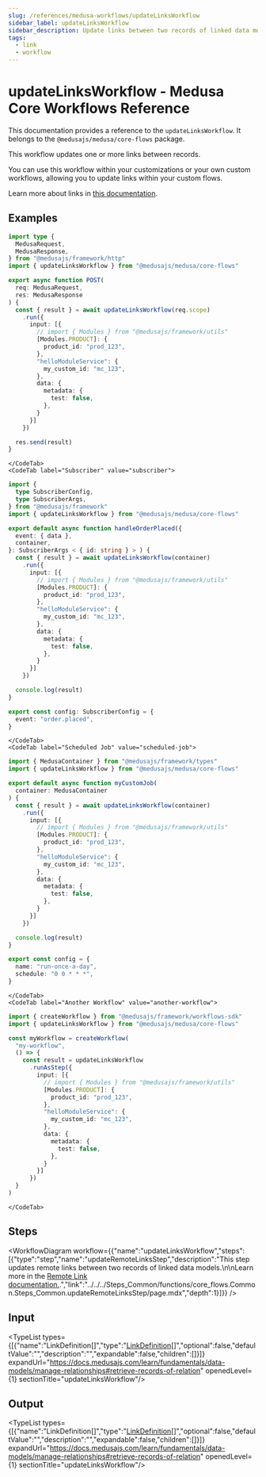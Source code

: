 ```yaml
---
slug: /references/medusa-workflows/updateLinksWorkflow
sidebar_label: updateLinksWorkflow
sidebar_description: Update links between two records of linked data models.
tags:
  - link
  - workflow
---
```



# updateLinksWorkflow - Medusa Core Workflows Reference

This documentation provides a reference to the `updateLinksWorkflow`. It belongs to the `@medusajs/medusa/core-flows` package.

This workflow updates one or more links between records.

You can use this workflow within your customizations or your own custom workflows, allowing you to
update links within your custom flows.

Learn more about links in [this documentation](https://docs.medusajs.com/learn/fundamentals/module-links/link).

<SourceCodeLink link="https://github.com/medusajs/medusa/blob/876a14eb98aed54360312b9b215599aa46faccd8/packages/core/core-flows/src/common/workflows/update-links.ts#L43" />

## Examples

<CodeTabs group="workflow-exection">
    <CodeTab label="API Route" value="api-route">
    
```ts title="src/api/workflow/route.ts"
import type {
  MedusaRequest,
  MedusaResponse,
} from "@medusajs/framework/http"
import { updateLinksWorkflow } from "@medusajs/medusa/core-flows"

export async function POST(
  req: MedusaRequest,
  res: MedusaResponse
) {
  const { result } = await updateLinksWorkflow(req.scope)
    .run({
      input: [{
        // import { Modules } from "@medusajs/framework/utils"
        [Modules.PRODUCT]: {
          product_id: "prod_123",
        },
        "helloModuleService": {
          my_custom_id: "mc_123",
        },
        data: {
          metadata: {
            test: false,
          },
        }
      }]
    })

  res.send(result)
}
```

    </CodeTab>
    <CodeTab label="Subscriber" value="subscriber">
    
```ts title="src/subscribers/order-placed.ts"
import {
  type SubscriberConfig,
  type SubscriberArgs,
} from "@medusajs/framework"
import { updateLinksWorkflow } from "@medusajs/medusa/core-flows"

export default async function handleOrderPlaced({
  event: { data },
  container,
}: SubscriberArgs < { id: string } > ) {
  const { result } = await updateLinksWorkflow(container)
    .run({
      input: [{
        // import { Modules } from "@medusajs/framework/utils"
        [Modules.PRODUCT]: {
          product_id: "prod_123",
        },
        "helloModuleService": {
          my_custom_id: "mc_123",
        },
        data: {
          metadata: {
            test: false,
          },
        }
      }]
    })

  console.log(result)
}

export const config: SubscriberConfig = {
  event: "order.placed",
}
```

    </CodeTab>
    <CodeTab label="Scheduled Job" value="scheduled-job">
    
```ts title="src/jobs/message-daily.ts"
import { MedusaContainer } from "@medusajs/framework/types"
import { updateLinksWorkflow } from "@medusajs/medusa/core-flows"

export default async function myCustomJob(
  container: MedusaContainer
) {
  const { result } = await updateLinksWorkflow(container)
    .run({
      input: [{
        // import { Modules } from "@medusajs/framework/utils"
        [Modules.PRODUCT]: {
          product_id: "prod_123",
        },
        "helloModuleService": {
          my_custom_id: "mc_123",
        },
        data: {
          metadata: {
            test: false,
          },
        }
      }]
    })

  console.log(result)
}

export const config = {
  name: "run-once-a-day",
  schedule: "0 0 * * *",
}
```

    </CodeTab>
    <CodeTab label="Another Workflow" value="another-workflow">
    
```ts title="src/workflows/my-workflow.ts"
import { createWorkflow } from "@medusajs/framework/workflows-sdk"
import { updateLinksWorkflow } from "@medusajs/medusa/core-flows"

const myWorkflow = createWorkflow(
  "my-workflow",
  () => {
    const result = updateLinksWorkflow
      .runAsStep({
        input: [{
          // import { Modules } from "@medusajs/framework/utils"
          [Modules.PRODUCT]: {
            product_id: "prod_123",
          },
          "helloModuleService": {
            my_custom_id: "mc_123",
          },
          data: {
            metadata: {
              test: false,
            },
          }
        }]
      })
  }
)
```

    </CodeTab>
  </CodeTabs>

## Steps

<WorkflowDiagram workflow={{"name":"updateLinksWorkflow","steps":[{"type":"step","name":"updateRemoteLinksStep","description":"This step updates remote links between two records of linked data models.\n\nLearn more in the [Remote Link documentation.](https://docs.medusajs.com/learn/fundamentals/module-links/remote-link#create-link).","link":"../../../Steps_Common/functions/core_flows.Common.Steps_Common.updateRemoteLinksStep/page.mdx","depth":1}]}} />

## Input

<TypeList types={[{"name":"LinkDefinition[]","type":"[LinkDefinition](../../../../../types/ModulesSdkTypes/types/types.ModulesSdkTypes.LinkDefinition/page.mdx)[]","optional":false,"defaultValue":"","description":"","expandable":false,"children":[]}]} expandUrl="https://docs.medusajs.com/learn/fundamentals/data-models/manage-relationships#retrieve-records-of-relation" openedLevel={1} sectionTitle="updateLinksWorkflow"/>

## Output

<TypeList types={[{"name":"LinkDefinition[]","type":"[LinkDefinition](../../../../../types/ModulesSdkTypes/types/types.ModulesSdkTypes.LinkDefinition/page.mdx)[]","optional":false,"defaultValue":"","description":"","expandable":false,"children":[]}]} expandUrl="https://docs.medusajs.com/learn/fundamentals/data-models/manage-relationships#retrieve-records-of-relation" openedLevel={1} sectionTitle="updateLinksWorkflow"/>
